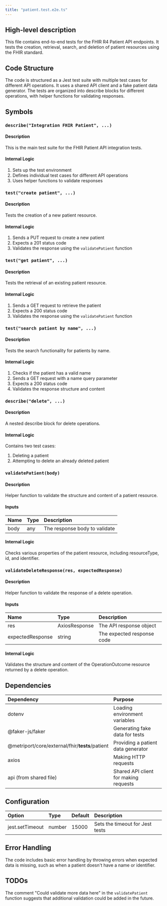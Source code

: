 ```yaml
---
title: "patient.test.e2e.ts"
---
```


## High-level description
This file contains end-to-end tests for the FHIR R4 Patient API endpoints. It tests the creation, retrieval, search, and deletion of patient resources using the FHIR standard.

## Code Structure
The code is structured as a Jest test suite with multiple test cases for different API operations. It uses a shared API client and a fake patient data generator. The tests are organized into describe blocks for different operations, with helper functions for validating responses.

## Symbols

### `describe("Integration FHIR Patient", ...)`
#### Description
This is the main test suite for the FHIR Patient API integration tests.

#### Internal Logic
1. Sets up the test environment
2. Defines individual test cases for different API operations
3. Uses helper functions to validate responses

### `test("create patient", ...)`
#### Description
Tests the creation of a new patient resource.

#### Internal Logic
1. Sends a PUT request to create a new patient
2. Expects a 201 status code
3. Validates the response using the `validatePatient` function

### `test("get patient", ...)`
#### Description
Tests the retrieval of an existing patient resource.

#### Internal Logic
1. Sends a GET request to retrieve the patient
2. Expects a 200 status code
3. Validates the response using the `validatePatient` function

### `test("search patient by name", ...)`
#### Description
Tests the search functionality for patients by name.

#### Internal Logic
1. Checks if the patient has a valid name
2. Sends a GET request with a name query parameter
3. Expects a 200 status code
4. Validates the response structure and content

### `describe("delete", ...)`
#### Description
A nested describe block for delete operations.

#### Internal Logic
Contains two test cases:
1. Deleting a patient
2. Attempting to delete an already deleted patient

### `validatePatient(body)`
#### Description
Helper function to validate the structure and content of a patient resource.

#### Inputs
| Name | Type | Description |
|:-----|:-----|:------------|
| body | any | The response body to validate |

#### Internal Logic
Checks various properties of the patient resource, including resourceType, id, and identifier.

### `validateDeleteResponse(res, expectedResponse)`
#### Description
Helper function to validate the response of a delete operation.

#### Inputs
| Name | Type | Description |
|:-----|:-----|:------------|
| res | AxiosResponse | The API response object |
| expectedResponse | string | The expected response code |

#### Internal Logic
Validates the structure and content of the OperationOutcome resource returned by a delete operation.

## Dependencies
| Dependency | Purpose |
|:-----------|:--------|
| dotenv | Loading environment variables |
| @faker-js/faker | Generating fake data for tests |
| @metriport/core/external/fhir/__tests__/patient | Providing a patient data generator |
| axios | Making HTTP requests |
| api (from shared file) | Shared API client for making requests |

## Configuration
| Option | Type | Default | Description |
|:-------|:-----|:--------|:------------|
| jest.setTimeout | number | 15000 | Sets the timeout for Jest tests |

## Error Handling
The code includes basic error handling by throwing errors when expected data is missing, such as when a patient doesn't have a name or identifier.

## TODOs
The comment "Could validate more data here" in the `validatePatient` function suggests that additional validation could be added in the future.
